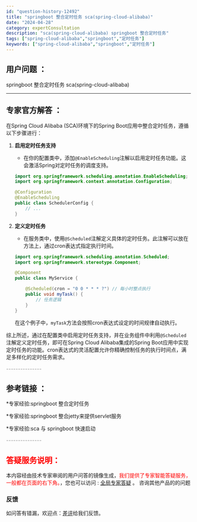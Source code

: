 ```yaml
---
id: "question-history-12492"
title: "springboot 整合定时任务 sca(spring-cloud-alibaba)"
date: "2024-04-28"
category: expertConsultation
description: "sca(spring-cloud-alibaba) springboot 整合定时任务"
tags: ["spring-cloud-alibaba","springboot","定时任务"]
keywords: ["spring-cloud-alibaba","springboot","定时任务"]
---
```


## 用户问题 ： 
 springboot 整合定时任务 sca(spring-cloud-alibaba) 

---------------
## 专家官方解答 ：

在Spring Cloud Alibaba (SCA)环境下的Spring Boot应用中整合定时任务，遵循以下步骤进行：

1. **启用定时任务支持**
   - 在你的配置类中，添加`@EnableScheduling`注解以启用定时任务功能。这会激活Spring对定时任务的调度支持。
   ```java
   import org.springframework.scheduling.annotation.EnableScheduling;
   import org.springframework.context.annotation.Configuration;

   @Configuration
   @EnableScheduling
   public class SchedulerConfig {
       // ...
   }
   ```

2. **定义定时任务**
   - 在服务类中，使用`@Scheduled`注解定义具体的定时任务。此注解可以放在方法上，通过cron表达式指定执行时间。
   ```java
   import org.springframework.scheduling.annotation.Scheduled;
   import org.springframework.stereotype.Component;

   @Component
   public class MyService {

       @Scheduled(cron = "0 0 * * * ?") // 每小时整点执行
       public void myTask() {
           // 任务逻辑
       }
   }
   ```
   在这个例子中，`myTask`方法会按照cron表达式设定的时间规律自动执行。

综上所述，通过在配置类中启用定时任务支持，并在业务组件中利用`@Scheduled`注解定义定时任务，即可在Spring Cloud Alibaba集成的Spring Boot应用中实现定时任务的功能。cron表达式的灵活配置允许你精确控制任务的执行时间点，满足多样化的定时任务需求。


<font color="#949494">---------------</font> 


## 参考链接 ：

*专家经验:springboot 整合定时任务 
 
 *专家经验:springboot 整合jetty来提供servlet服务 
 
 *专家经验:sca 与 springboot 快速启动 


 <font color="#949494">---------------</font> 
 


## <font color="#FF0000">答疑服务说明：</font> 

本内容经由技术专家审阅的用户问答的镜像生成，<font color="#FF0000">我们提供了专家智能答疑服务，一般都在页面的右下角。</font>，您也可以访问 : [全局专家答疑](https://opensource.alibaba.com/chatBot) 。 咨询其他产品的的问题

### 反馈
如问答有错漏，欢迎点：[差评](https://ai.nacos.io/user/feedbackByEnhancerGradePOJOID?enhancerGradePOJOId=12587)给我们反馈。
